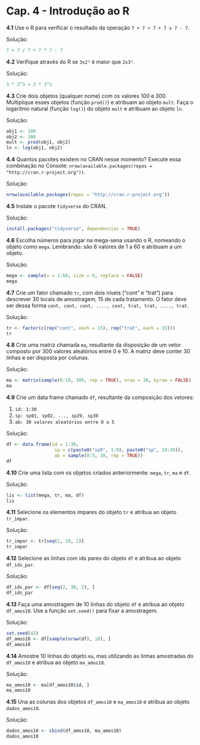 # Cap. 4 - Introdução ao R {-}

**4.1**
Use o R para verificar o resultado da operação `7 + 7 ÷ 7 + 7 x 7 - 7`.

Solução:
```r
7 + 7 / 7 + 7 * 7 - 7
```

**4.2**
Verifique através do R se `3x2³` é maior que `2x3²`.

Solução:
```r
3 * 2^3 > 2 * 3^2
```

**4.3**
Crie dois objetos (qualquer nome) com os valores 100 e 300. Multiplique esses objetos (função `prod()`) e atribuam ao objeto `mult`. Faça o logaritmo natural (função `log()`) do objeto `mult` e atribuam ao objeto `ln`.

Solução:
```r
obj1 <- 100
obj2 <- 300
mult <- prod(obj1, obj2)
ln <- log(obj1, obj2)
```

**4.4**
Quantos pacotes existem no CRAN nesse momento? Execute essa combinação no Console: `nrow(available.packages(repos = "http://cran.r-project.org"))`.

 Solução:
```r
nrow(available.packages(repos = "http://cran.r-project.org"))
```

**4.5**
Instale o pacote `tidyverse` do CRAN.

Solução:
```r
install.packages("tidyverse", dependencies = TRUE)
```

**4.6**
Escolha números para jogar na mega-sena usando o R, nomeando o objeto como `mega`. Lembrando: são 6 valores de 1 a 60 e atribuam a um objeto.

Solução:
```r
mega <- sample(x = 1:60, size = 6, replace = FALSE)
mega
```

**4.7**
Crie um fator chamado `tr`, com dois níveis ("cont" e "trat") para descrever 30 locais de amostragem, 15 de cada tratamento. O fator deve ser dessa forma `cont, cont, cont, ...., cont, trat, trat, ...., trat`.

Solução:
```r
tr <- factor(c(rep("cont", each = 15), rep("trat", each = 15)))
tr
```

**4.8**
Crie uma matriz chamada `ma`, resultante da disposição de um vetor composto por 300 valores aleatórios entre 0 e 10. A matriz deve conter 30 linhas e ser disposta por colunas.

Solução:
```r
ma <- matrix(sample(0:10, 300, rep = TRUE), nrow = 30, byrow = FALSE)
ma
```

**4.9**
Crie um data frame chamado `df`, resultante da composição dos vetores: 

1. `id: 1:30`
1. `sp: sp01, sp02, ..., sp29, sp30`
1. `ab: 30 valores aleatórios entre 0 a 5`

 Solução:
```r
df <- data.frame(id = 1:30,
                  sp = c(paste0("sp0", 1:9), paste0("sp", 10:30)),
                  ab = sample(0:5, 30, rep = TRUE))
df
```

**4.10**
Crie uma lista com os objetos criados anteriormente: `mega`, `tr`, `ma` e `df`.

Solução:
```r
lis <- list(mega, tr, ma, df)
lis
```

**4.11**
Selecione os elementos ímpares do objeto `tr` e atribua ao objeto `tr_impar`.

Solução:
```r
tr_impar <- tr[seq(1, 29, 2)]
tr_impar
```

**4.12**
Selecione as linhas com ids pares do objeto `df` e atribua ao objeto `df_ids_par`.

Solução:
```r
df_ids_par <- df[seq(2, 30, 2), ]
df_ids_par
```

**4.13**
Faça uma amostragem de 10 linhas do objeto `df` e atribua ao objeto `df_amos10`. Use a função `set.seed()` para fixar a amostragem.

 Solução:
```r
set.seed(42)
df_amos10 <- df[sample(nrow(df), 10), ]
df_amos10
```

**4.14**
Amostre 10 linhas do objeto `ma`, mas utilizando as linhas amostradas do `df_amos10` e atribua ao objeto `ma_amos10`.

 Solução:
```r
ma_amos10 <- ma[df_amos10$id, ]
ma_amos10
```

**4.15**
Una as colunas dos objetos `df_amos10` e `ma_amos10` e atribua ao objeto `dados_amos10`.

Solução:
```r
dados_amos10 <- cbind(df_amos10, ma_amos10)
dados_amos10
```
